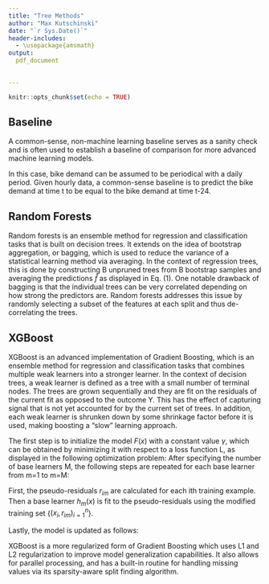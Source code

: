 ```yaml
---
title: "Tree Methods"
author: "Max Kutschinski"
date: "`r Sys.Date()`"
header-includes:
  - \usepackage{amsmath}
output:
  pdf_document
    

---
```


```r
knitr::opts_chunk$set(echo = TRUE)

```

\newcommand{\argmin}{\mathop{\mathrm{argmin}}}

## Baseline

A common-sense, non-machine learning baseline serves as a sanity check and is often used to establish a baseline of comparison for more advanced machine learning models. 

In this case, bike demand can be assumed to be periodical with a daily period. Given hourly data, a common-sense baseline is to predict the bike demand at time t to be equal to the bike demand at time t-24.

\begin{equation} 
  \hat{x}_t=x_{t-24}
\end{equation}


## Random Forests

Random forests is an ensemble method for regression and classification tasks that is built on decision trees. It extends on the idea of bootstrap aggregation, or bagging, which is used to reduce the variance of a statistical learning method via averaging. In the context of regression trees, this is done by constructing B unpruned trees from B bootstrap samples and averaging the predictions $\hat f$ as displayed in Eq. (1).
\begin{equation} 
  \hat{f}_{bag}(x)=\frac{1}{B}\sum_{b=1}^{B}\hat{f^{*b}}(x)
\end{equation}
One notable drawback of bagging is that the individual trees can be very correlated depending on how strong the predictors are. Random forests addresses this issue by randomly selecting a subset of the features at each split and thus de-correlating the trees.

## XGBoost 

XGBoost is an advanced implementation of Gradient Boosting, which is an ensemble method for regression and classification tasks that combines multiple weak learners into a stronger learner. In the context of decision trees, a weak learner is defined as a tree with a small number of terminal nodes. The trees are grown sequentially and they are fit on the residuals of the current fit as opposed to the outcome Y. This has the effect of capturing signal that is not yet accounted for by the current set of trees. In addition, each weak learner is shrunken down by some shrinkage factor before it is used, making boosting a "slow" learning approach.

The first step is to initialize the model $F(x)$ with a constant value $\gamma$, which can be obtained by minimizing it with respect to a loss function L, as displayed in the following optimization problem:
\begin{equation} 
  F_0(x)=\argmin_{\gamma}\sum_{i=1}^{n}L(y_i,\gamma)
\end{equation}
After specifying the number of base learners M, the following steps are repeated for each base learner from m=1 to m=M:

First, the pseudo-residuals $r_{im}$ are calculated for each ith training example.
 \begin{equation} 
  r_{im}= -\left[\displaystyle \frac{\partial L(y_i,F(x_i))}{\partial F(x_i)}\right]_{F(x)=F_{m-1}(x)}
 \end{equation}
Then a base learner $h_m(x)$ is fit to the pseudo-residuals using the modified training set {${(x_i,r_{im})}_{i=1}^n$}.
 
 Lastly, the model is updated as follows:
\begin{equation}
   F_m(x)= F_{m-1}(x)+\gamma_m h_m(x)\\
\end{equation}
\begin{center}where $\gamma_m=\argmin_{\gamma}\sum_{i=1}^{n}L(y_i,F_{m-1}(x_i)+\gamma h_m(x_i))$\end{center}

XGBoost is a more regularized form of Gradient Boosting which uses L1 and L2 regularization to improve model generalization capabilities. It also allows for parallel processing, and has a built-in routine for handling missing values via its sparsity-aware split finding algorithm.
